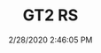 ---
width: 1333
height: 2000
title: GT2 RS
description: A white 993 GT2 RS at South Bay Porsche.
date: 2/28/2020 2:46:05 PM
cameraMake: Sony
cameraModel: ILCE-7M3
lens: ZEISS Batis 2/40 CF
settingsfStop: f/2
settingsISO: ISO 100
settingsShutter: 1/40
settingsFocalLength: 40 mm
---